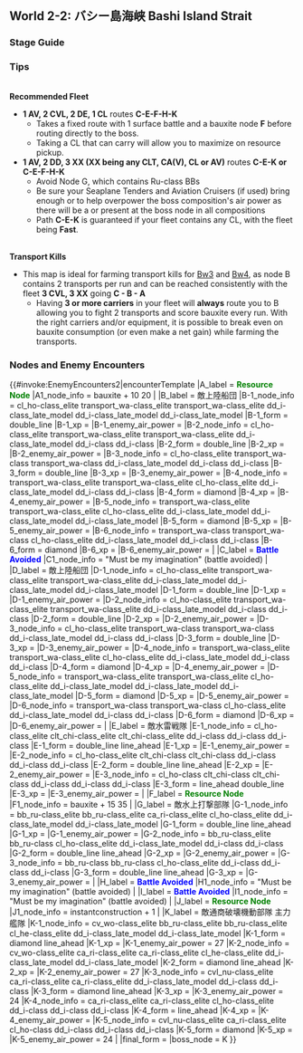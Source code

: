 ==World 2-2: バシー島海峡 Bashi Island Strait==
{{LabSortieworld
| map = 02_02.png
| difficulty = ☆ ☆ ☆ ☆
| item = {{Bauxite}} {{IC}}
| exp = 150
| code = 柳輸送作戦 ([[wikipedia:ja:柳船|Weeping Willow Transport]] Tactics)
| jptext = 艦隊をバシー海峡に展開せよ！同方面の制海権を確保し、南方からの資源輸送の安全に務め、防衛体制を強化せよ！
|entext = (Pending translation)
| aircon = {{AirControlSystem
| Map = 2-2
| Fleet = AV 2CVL 2DE CL<br/>AV 2DD 3XX (XX = CLT, CA(V), CL or AV)
| Route = Random.<br/>C-E-K<br/>C-E-F-H-K
| AS = 41
| Notes = N/A
}}
}}

===Stage Guide===
{{MapBranchingTable
|title = 2-2 Branching Rules
|expand = true
|id = 2-2
|C/empty -> B, D, E = 
* Meeting '''ANY''' of the following requirements forces you to B:
** Amount of CV(L/B) ≥ 3
** Amount of BBV ≥ 2
** Fleet contains AO, but no SS(V).
*Go to E if fleet contains AV/AS but no BBV
* Random routing between B and E if fleet contains both BBV and AV
* Random routing between B and D if fleet contains BBV but no AV
* Otherwise, random routing between D and E.

|E -> F/resource, G, K =
* Go to G if amount of CV(L/B)+(F)BB(V) ≥ 4
*Meet '''ANY''' of the following to go to F 
**DE ≥ 2 
**AS ≥ 1, DD ≥ 3 and (F)BB(V)+CV(L/B) = 0
*Random routing between G and K if fleet contains any CV(L/B)+(F)BB(V) '''or''' DD+DE ≤ 1
*Go to K if fleet contains CL, DD ≥ 2 and the fleet is fast
* Otherwise, random routing between F and K.

|G -> H/empty, K = 
*Meet '''ANY''' of the following to go to H
**Fleet contains CV(L/B)
**Fleet contains no DDs
*Otherwise, random routing

|H/empty -> I/empty, J/resource, K = 
*Random between I and K if 
**(F)BB(V)+CV(L/B) ≥ 4
**Fleet contains SS(V)
*Go to K if fleet contains CV(L/B) or AV
*Otherwise, random between J and K if fleet contains CL and DD
*Otherwise, random between I and K
}}

===Tips===
<br/>'''Recommended Fleet'''
*'''1 AV, 2 CVL, 2 DE, 1 CL''' routes '''C-E-F-H-K'''
**Takes a fixed route with 1 surface battle and a bauxite node '''F''' before routing directly to the boss. 
**Taking a CL that can carry '''{{Equipment/Link|Daihatsu Landing Craft|Toku Daihatsu Landing Craft|text=Daihatsu}}''' will allow you to maximize on resource pickup.
*'''1 AV, 2 DD, 3 XX (XX being any CLT, CA(V), CL or AV)''' routes '''C-E-K or C-E-F-H-K'''
**Avoid Node G, which contains Ru-class BBs
**Be sure your Seaplane Tenders and Aviation Cruisers (if used) bring enough {{Equipment/Link|Zuiun|text=Zuiuns}} or {{Equipment/Link|Type 2 Seaplane Fighter Kai|text=Seaplane Fighters}} to help overpower the boss composition's air power as there will be a {{Enemy/Link|Standard Carrier Wo-Class Elite|text=Wo-class Elite}} or {{Enemy/Link|Light Carrier Nu-Class Elite|text=Nu-class Elite}} present at the boss node in all compositions
**Path '''C-E-K''' is guaranteed if your fleet contains any CL, with the fleet being '''Fast'''.
<br/>'''Transport Kills'''
*This map is ideal for farming transport kills for [[Quests#Bw3|Bw3]] and [[Quests#Bw4|Bw4]], as node B contains 2 transports per run and can be reached consistently with the fleet '''3 CVL, 3 XX''' going '''C - B - A'''
**Having '''3 or more carriers''' in your fleet will '''always''' route you to B allowing you to fight 2 transports and score bauxite every run. With the right carriers and/or equipment, it is possible to break even on bauxite consumption (or even make a net gain) while farming the transports.

===Nodes and Enemy Encounters===
{{#invoke:EnemyEncounters2|encounterTemplate
|A_label = '''<span style="color:green">Resource Node</span>'''
|A1_node_info = bauxite + 10 20
|
|B_label = 敵上陸船団
|B-1_node_info = cl_ho-class_elite transport_wa-class_elite transport_wa-class_elite dd_i-class_late_model dd_i-class_late_model dd_i-class_late_model
|B-1_form = double_line
|B-1_xp =
|B-1_enemy_air_power =
|B-2_node_info = cl_ho-class_elite transport_wa-class_elite transport_wa-class_elite dd_i-class_late_model dd_i-class dd_i-class
|B-2_form = double_line
|B-2_xp =
|B-2_enemy_air_power =
|B-3_node_info = cl_ho-class_elite transport_wa-class transport_wa-class dd_i-class_late_model dd_i-class dd_i-class
|B-3_form = double_line
|B-3_xp =
|B-3_enemy_air_power =
|B-4_node_info = transport_wa-class_elite transport_wa-class_elite cl_ho-class_elite dd_i-class_late_model dd_i-class dd_i-class
|B-4_form = diamond
|B-4_xp =
|B-4_enemy_air_power =
|B-5_node_info = transport_wa-class_elite transport_wa-class_elite cl_ho-class_elite dd_i-class_late_model dd_i-class_late_model dd_i-class_late_model
|B-5_form = diamond
|B-5_xp =
|B-5_enemy_air_power =
|B-6_node_info = transport_wa-class transport_wa-class cl_ho-class_elite dd_i-class_late_model dd_i-class dd_i-class
|B-6_form = diamond
|B-6_xp =
|B-6_enemy_air_power =
|
|C_label = '''<span style="color:blue">Battle Avoided</span>'''
|C1_node_info = "Must be my imagination" (battle avoided)
|
|D_label = 敵上陸船団
|D-1_node_info = cl_ho-class_elite transport_wa-class_elite transport_wa-class_elite dd_i-class_late_model dd_i-class_late_model dd_i-class_late_model
|D-1_form = double_line
|D-1_xp =
|D-1_enemy_air_power =
|D-2_node_info = cl_ho-class_elite transport_wa-class_elite transport_wa-class_elite dd_i-class_late_model dd_i-class dd_i-class
|D-2_form = double_line
|D-2_xp =
|D-2_enemy_air_power =
|D-3_node_info = cl_ho-class_elite transport_wa-class transport_wa-class dd_i-class_late_model dd_i-class dd_i-class
|D-3_form = double_line
|D-3_xp =
|D-3_enemy_air_power =
|D-4_node_info = transport_wa-class_elite transport_wa-class_elite cl_ho-class_elite dd_i-class_late_model dd_i-class dd_i-class
|D-4_form = diamond
|D-4_xp =
|D-4_enemy_air_power =
|D-5_node_info = transport_wa-class_elite transport_wa-class_elite cl_ho-class_elite dd_i-class_late_model dd_i-class_late_model dd_i-class_late_model
|D-5_form = diamond
|D-5_xp =
|D-5_enemy_air_power =
|D-6_node_info = transport_wa-class transport_wa-class cl_ho-class_elite dd_i-class_late_model dd_i-class dd_i-class
|D-6_form = diamond
|D-6_xp =
|D-6_enemy_air_power =
|
|E_label = 敵水雷戦隊
|E-1_node_info = cl_ho-class_elite clt_chi-class_elite clt_chi-class_elite dd_i-class dd_i-class dd_i-class
|E-1_form = double_line line_ahead
|E-1_xp =
|E-1_enemy_air_power =
|E-2_node_info = cl_ho-class_elite clt_chi-class clt_chi-class dd_i-class dd_i-class dd_i-class
|E-2_form = double_line line_ahead
|E-2_xp =
|E-2_enemy_air_power =
|E-3_node_info = cl_ho-class clt_chi-class clt_chi-class dd_i-class dd_i-class dd_i-class
|E-3_form = line_ahead double_line
|E-3_xp =
|E-3_enemy_air_power =
|
|F_label = '''<span style="color:green">Resource Node</span>'''
|F1_node_info = bauxite + 15 35
|
|G_label = 敵水上打撃部隊
|G-1_node_info = bb_ru-class_elite bb_ru-class_elite ca_ri-class_elite cl_ho-class_elite dd_i-class_late_model dd_i-class_late_model
|G-1_form = double_line line_ahead
|G-1_xp =
|G-1_enemy_air_power =
|G-2_node_info = bb_ru-class_elite bb_ru-class cl_ho-class_elite dd_i-class_late_model dd_i-class dd_i-class
|G-2_form = double_line line_ahead
|G-2_xp =
|G-2_enemy_air_power =
|G-3_node_info = bb_ru-class bb_ru-class cl_ho-class_elite dd_i-class dd_i-class dd_i-class
|G-3_form = double_line line_ahead
|G-3_xp =
|G-3_enemy_air_power =
|
|H_label = '''<span style="color:blue">Battle Avoided</span>'''
|H1_node_info = "Must be my imagination" (battle avoided)
|
|I_label = '''<span style="color:blue">Battle Avoided</span>'''
|I1_node_info = "Must be my imagination" (battle avoided)
|
|J_label = '''<span style="color:green">Resource Node</span>'''
|J1_node_info = instantconstruction + 1
|
|K_label = 敵通商破壊機動部隊 主力艦隊
|K-1_node_info = cv_wo-class_elite bb_ru-class_elite bb_ru-class_elite cl_he-class_elite dd_i-class_late_model dd_i-class_late_model
|K-1_form = diamond line_ahead
|K-1_xp =
|K-1_enemy_air_power = 27
|K-2_node_info = cv_wo-class_elite ca_ri-class_elite ca_ri-class_elite cl_he-class_elite dd_i-class_late_model dd_i-class_late_model
|K-2_form = diamond line_ahead
|K-2_xp =
|K-2_enemy_air_power = 27
|K-3_node_info = cvl_nu-class_elite ca_ri-class_elite ca_ri-class_elite dd_i-class_late_model dd_i-class dd_i-class
|K-3_form = diamond line_ahead
|K-3_xp =
|K-3_enemy_air_power = 24
|K-4_node_info = ca_ri-class_elite ca_ri-class_elite cl_ho-class_elite dd_i-class dd_i-class dd_i-class
|K-4_form = line_ahead
|K-4_xp =
|K-4_enemy_air_power =
|K-5_node_info = cvl_nu-class_elite ca_ri-class_elite cl_ho-class dd_i-class dd_i-class dd_i-class
|K-5_form = diamond
|K-5_xp =
|K-5_enemy_air_power = 24
|
|final_form = 
|boss_node = K
}}

{{:{{BASEPAGENAME}}/2-2/Drop list}}